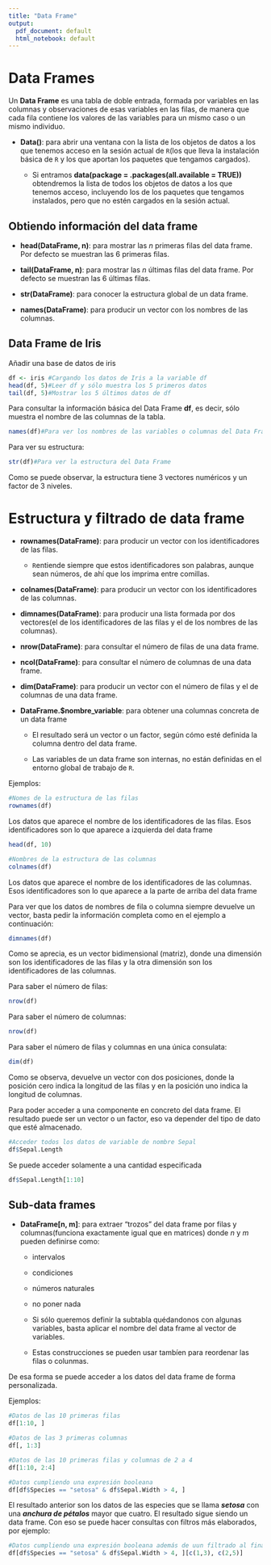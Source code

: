 ```yaml
---
title: "Data Frame"
output:
  pdf_document: default
  html_notebook: default
---
```

# Data Frames
Un **Data Frame** es una tabla de doble entrada, formada por variables en las columnas y observaciones de esas variables en las filas, de manera que cada fila contiene los valores de las variables para un mismo caso o un mismo individuo.

* **Data()**: para abrir una ventana con la lista de los objetos de datos a los que tenemos acceso en la sesión actual de `R`(los que lleva la instalación básica de `R` y los que aportan los paquetes que tengamos cargados).

  * Si entramos **data(package = .packages(all.available = TRUE))** obtendremos la lista de todos los objetos de datos a los que tenemos acceso, incluyendo los de los paquetes que tengamos instalados, pero que no estén cargados en la sesión actual.
  
## Obtiendo información del data frame
* **head(DataFrame, n)**: para mostrar las _n_ primeras filas del data frame. Por defecto se muestran las 6 primeras filas.

* **tail(DataFrame, n)**: para mostrar las _n_ últimas filas del data frame. Por defecto se muestran las 6 últimas filas.

* **str(DataFrame)**: para conocer la estructura global de un data frame.

* **names(DataFrame)**: para producir un vector con los nombres de las columnas.




## Data Frame de Iris

Añadir una base de datos de iris
```r
df <- iris #Cargando los datos de Iris a la variable df
head(df, 5)#Leer df y sólo muestra los 5 primeros datos
tail(df, 5)#Mostrar los 5 últimos datos de df
```

Para consultar la información básica del Data Frame **df**, es decir, sólo muestra el nombre de las columnas de la tabla.
```r
names(df)#Para ver los nombres de las variables o columnas del Data Frame
```
Para ver su estructura:
```r
str(df)#Para ver la estructura del Data Frame
```

Como se puede observar, la estructura tiene 3 vectores numéricos y un factor de 3 niveles.


# Estructura y filtrado de data frame

* **rownames(DataFrame)**: para producir un vector con los identificadores de las filas.

  * `R`entiende siempre que estos identificadores son palabras, aunque sean números, de ahí que los imprima entre comillas.

* **colnames(DataFrame)**: para producir un vector con los identificadores de las columnas.

* **dimnames(DataFrame)**: para producir una lista formada por dos vectores(el de los identificadores de las filas y el de los nombres de las columnas).

* **nrow(DataFrame)**: para consultar el número de filas de una data frame.

* **ncol(DataFrame)**: para consultar el número de columnas de una data frame.

* **dim(DataFrame)**: para producir un vector con el número de filas y el de columnas de una data frame.

* **DataFrame.$nombre_variable**: para obtener una columnas concreta de un data frame

  * El resultado será un vector o un factor, según cómo esté definida la columna dentro del data frame.
  
  * Las variables de un data frame son internas, no están definidas en el entorno global de trabajo de `R`.
  
Ejemplos:
```r
#Nomes de la estructura de las filas
rownames(df)
```
Los datos que aparece el nombre de los identificadores de las filas. Esos identificadores son lo que aparece a izquierda del data frame
```r
head(df, 10)

```

```r
#Nombres de la estructura de las columnas
colnames(df)
```
Los datos que aparece el nombre de los identificadores de las columnas. Esos identificadores son lo que aparece a la parte de arriba del data frame

Para ver que los datos de nombres de fila o columna siempre devuelve un vector, basta pedir la información completa como en el ejemplo a continuación:
```r
dimnames(df)
```

Como se aprecia, es un vector bidimensional (matriz), donde una dimensión son los identificadores de las filas y la otra dimensión son los identificadores de las columnas.

Para saber el número de filas:
```r
nrow(df)
```
Para saber el número de columnas:
```r
nrow(df)
```

Para saber el número de filas y columnas en una única consulata:
```r
dim(df)
```

Como se observa, devuelve un vector con dos posiciones, donde la posición cero indica la longitud de las filas y en la posición uno indica la longitud de columnas.

Para poder acceder a una componente en concreto del data frame. El resultado puede ser un vector o un factor, eso va depender del tipo de dato que esté almacenado.

```r
#Acceder todos los datos de variable de nombre Sepal
df$Sepal.Length
```

Se puede acceder solamente a una cantidad especificada
```r
df$Sepal.Length[1:10]
```

## Sub-data frames

* **DataFrame[n, m]**: para extraer "trozos" del data frame por filas y columnas(funciona exactamente igual que en matrices) donde _n_ y _m_ pueden definirse como:

  * intervalos
  
  * condiciones
  
  * números naturales
  
  * no poner nada

  * Si sólo queremos definir la subtabla quédandonos con algunas variables, basta aplicar el nombre del data frame al vector de variables.

  * Estas construcciones se pueden usar tambíen para reordenar las filas o colunmas.
  
De esa forma se puede acceder a los datos del data frame de forma personalizada.

Ejemplos:

```r
#Datos de las 10 primeras filas
df[1:10, ]
```

```r
#Datos de las 3 primeras columnas
df[, 1:3]
```
```r
#Datos de las 10 primeras filas y columnas de 2 a 4
df[1:10, 2:4]
```
```r
#Datos cumpliendo una expresión booleana
df[df$Species == "setosa" & df$Sepal.Width > 4, ]
```
El resultado anterior son los datos de las especies que se llama **_setosa_** con una **_anchura de pétalos_** mayor que cuatro.
El resultado sigue siendo un data frame. Con eso se puede hacer consultas con filtros más elaborados, por ejemplo:

```r
#Datos cumpliendo una expresión booleana además de uun filtrado al final
df[df$Species == "setosa" & df$Sepal.Width > 4, ][c(1,3), c(2,5)]
```


